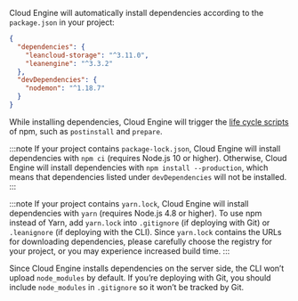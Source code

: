 Cloud Engine will automatically install dependencies according to the `package.json` in your project:

```json title='package.json'
{
  "dependencies": {
    "leancloud-storage": "^3.11.0",
    "leanengine": "^3.3.2"
  },
  "devDependencies": {
    "nodemon": "^1.18.7"
  }
}
```

While installing dependencies, Cloud Engine will trigger the [life cycle scripts](https://docs.npmjs.com/cli/v8/using-npm/scripts#life-cycle-scripts) of npm, such as `postinstall` and `prepare`.

:::note
If your project contains `package-lock.json`, Cloud Engine will install dependencies with `npm ci` (requires Node.js 10 or higher). Otherwise, Cloud Engine will install dependencies with `npm install --production`, which means that dependencies listed under `devDependencies` will not be installed.
:::

:::note
If your project contains `yarn.lock`, Cloud Engine will install dependencies with `yarn` (requires Node.js 4.8 or higher). To use npm instead of Yarn, add `yarn.lock` into `.gitignore` (if deploying with Git) or `.leanignore` (if deploying with the CLI). Since `yarn.lock` contains the URLs for downloading dependencies, please carefully choose the registry for your project, or you may experience increased build time.
:::

Since Cloud Engine installs dependencies on the server side, the CLI won’t upload `node_modules` by default. If you’re deploying with Git, you should include `node_modules` in `.gitignore` so it won’t be tracked by Git.
